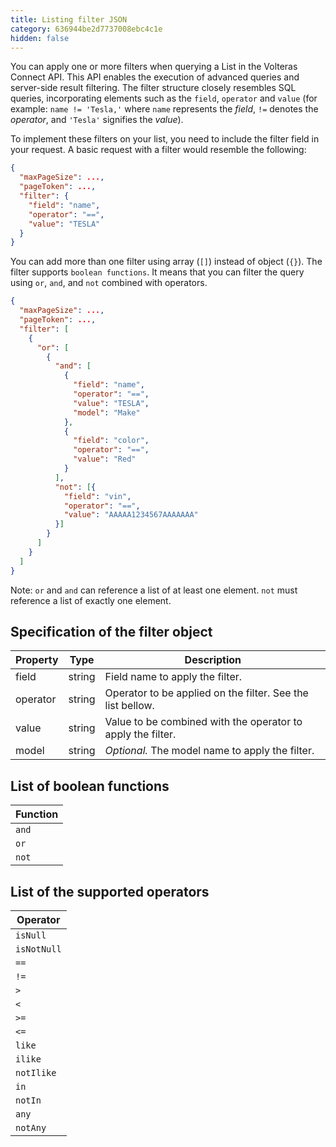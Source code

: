 ```yaml
---
title: Listing filter JSON
category: 636944be2d7737008ebc4c1e
hidden: false
---
```


You can apply one or more filters when querying a List in the Volteras Connect API.
This API enables the execution of advanced queries and server-side result filtering.
The filter structure closely resembles SQL queries, incorporating elements such as the `field`,
`operator` and `value` (for example: `name != 'Tesla,'` where `name` represents the _field_,
`!=` denotes the _operator_, and `'Tesla'` signifies the _value_).

To implement these filters on your list, you need to include the filter field in your request.
A basic request with a filter would resemble the following:

```json JSON
{
  "maxPageSize": ...,
  "pageToken": ...,
  "filter": {
    "field": "name",
    "operator": "==",
    "value": "TESLA"
  }
}
```

You can add more than one filter using array (`[]`) instead of object (`{}`).
The filter supports `boolean functions`. It means that you can filter the query using `or`, `and`, and `not` combined with operators.

```json JSON
{
  "maxPageSize": ...,
  "pageToken": ...,
  "filter": [
    {
      "or": [
        {
          "and": [
            {
              "field": "name",
              "operator": "==",
              "value": "TESLA",
              "model": "Make"
            },
            {
              "field": "color",
              "operator": "==",
              "value": "Red"
            }
          ],
          "not": [{
            "field": "vin",
            "operator": "==",
            "value": "AAAAA1234567AAAAAAA"
          }]
        }
      ]
    }
  ]
}
```

Note: `or` and `and` can reference a list of at least one element. `not` must reference a list of exactly one element.

## Specification of the filter object

| Property | Type   | Description                                                 |
| -------- | ------ | ----------------------------------------------------------- |
| field    | string | Field name to apply the filter.                             |
| operator | string | Operator to be applied on the filter. See the list bellow.  |
| value    | string | Value to be combined with the operator to apply the filter. |
| model    | string | _Optional._ The model name to apply the filter.             |

## List of boolean functions

| Function |
| -------- |
| `and`    |
| `or`     |
| `not`    |

## List of the supported operators

| Operator    |
| ----------- |
| `isNull`    |
| `isNotNull` |
| `==`        |
| `!=`        |
| `>`         |
| `<`         |
| `>=`        |
| `<=`        |
| `like`      |
| `ilike`     |
| `notIlike`  |
| `in`        |
| `notIn`     |
| `any`       |
| `notAny`    |
